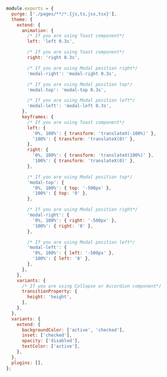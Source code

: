 ```js
module.exports = {
  purge: ['./pages/**/*.{js,ts,jsx,tsx}'],
  theme: {
    extend: {
      animation: {
        /* If you are using Toast component*/
        left: 'left 0.3s',

        /* If you are using Toast component*/
        right: 'right 0.3s',

        /* If you are using Modal position right*/
        'modal-right': 'modal-right 0.3s',

        /* If you are using Modal position top*/
        'modal-top': 'modal-top 0.3s',

        /* If you are using Modal position left*/
        'modal-left': 'modal-left 0.3s',
      },
      keyframes: {
        /* If you are using Toast component*/
        left: {
          '0%, 100%': { transform: 'translateX(-100%)' },
          '100%': { transform: 'translateX(0)' },
        },
        right: {
          '0%, 100%': { transform: 'translateX(100%)' },
          '100%': { transform: 'translateX(0)' },
        },

        /* If you are using Modal position top*/
        'modal-top': {
          '0%, 100%': { top: '-500px' },
          '100%': { top: '0' },
        },

        /* If you are using Modal position right*/
        'modal-right': {
          '0%, 100%': { right: '-500px' },
          '100%': { right: '0' },
        },

        /* If you are using Modal position left*/
        'modal-left': {
          '0%, 100%': { left: '-500px' },
          '100%': { left: '0' },
        },
      },
    },
    variants: {
      /* If you are using Collapse or Accordion component*/
      transitionProperty: {
        height: 'height',
      },
    },
  },
  variants: {
    extend: {
      backgroundColor: ['active', 'checked'],
      inset: ['checked'],
      opacity: ['disabled'],
      textColor: ['active'],
    },
  },
  plugins: [],
};
```
